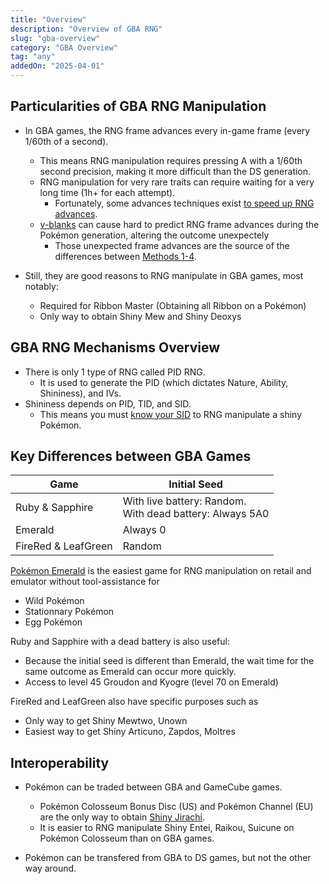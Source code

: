 ```yaml
---
title: "Overview"
description: "Overview of GBA RNG"
slug: "gba-overview"
category: "GBA Overview"
tag: "any"
addedOn: "2025-04-01"
---
```


## Particularities of GBA RNG Manipulation

- In GBA games, the RNG frame advances every in-game frame (every 1/60th of a second).

  - This means RNG manipulation requires pressing A with a 1/60th second precision, making it more difficult than the DS generation.
  - RNG manipulation for very rare traits can require waiting for a very long time (1h+ for each attempt).
    - Fortunately, some advances techniques exist [to speed up RNG advances](/e-tips-rng).
  - [v-blanks](/gba-v-blank) can cause hard to predict RNG frame advances during the Pokémon generation, altering the outcome unexpectely
    - Those unexpected frame advances are the source of the differences between [Methods 1-4](/gba-methods).

- Still, they are good reasons to RNG manipulate in GBA games, most notably:
  - Required for Ribbon Master (Obtaining all Ribbon on a Pokémon)
  - Only way to obtain Shiny Mew and Shiny Deoxys

## GBA RNG Mechanisms Overview

- There is only 1 type of RNG called PID RNG.
  - It is used to generate the PID (which dictates Nature, Ability, Shininess), and IVs.
- Shininess depends on PID, TID, and SID.
  - This means you must [know your SID](/gen3-sid) to RNG manipulate a shiny Pokémon.

## Key Differences between GBA Games

| Game                | Initial Seed                                                 |
| ------------------- | ------------------------------------------------------------ |
| Ruby & Sapphire     | With live battery: Random.<br/>With dead battery: Always 5A0 |
| Emerald             | Always 0                                                     |
| FireRed & LeafGreen | Random                                                       |

[Pokémon Emerald](/emerald-overview) is the easiest game for RNG manipulation on retail and emulator without tool-assistance for
- Wild Pokémon
- Stationnary Pokémon
- Egg Pokémon

Ruby and Sapphire with a dead battery is also useful:
  - Because the initial seed is different than Emerald, the wait time for the same outcome as Emerald can occur more quickly.
  - Access to level 45 Groudon and Kyogre (level 70 on Emerald)

FireRed and LeafGreen also have specific purposes such as
  - Only way to get Shiny Mewtwo, Unown
  - Easiest way to get Shiny Articuno, Zapdos, Moltres

## Interoperability
- Pokémon can be traded between GBA and GameCube games.
  - Pokémon Colosseum Bonus Disc (US) and Pokémon Channel (EU) are the only way to obtain [Shiny Jirachi](/emulator-rs-wishmaker).
  - It is easier to RNG manipulate Shiny Entei, Raikou, Suicune on Pokémon Colosseum than on GBA games.

- Pokémon can be transfered from GBA to DS games, but not the other way around.
